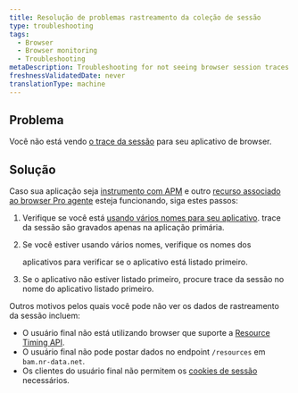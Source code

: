 ```yaml
---
title: Resolução de problemas rastreamento da coleção de sessão
type: troubleshooting
tags:
  - Browser
  - Browser monitoring
  - Troubleshooting
metaDescription: Troubleshooting for not seeing browser session traces.
freshnessValidatedDate: never
translationType: machine
---
```


## Problema

Você não está vendo [o trace da sessão](/docs/browser/new-relic-browser/browser-pro-features/session-traces-exploring-webpages-life-cycle) para seu aplicativo de browser.

## Solução

Caso sua aplicação seja [instrumento com APM](/docs/browser/new-relic-browser/installation-configuration/troubleshooting-browser-monitoring-installation) e outro [recurso associado ao browser Pro agente](/docs/browser/new-relic-browser/browser-pro-features) esteja funcionando, siga estes passos:

1. Verifique se você está [usando vários nomes para seu aplicativo](/docs/apm/new-relic-apm/installation-configuration/using-multiple-names-app). trace da sessão são gravados apenas na aplicação primária.

2. Se você estiver usando vários nomes, verifique os nomes dos

   <InlinePopover type="apm"/>

   aplicativos para verificar se o aplicativo está listado primeiro.

3. Se o aplicativo não estiver listado primeiro, procure trace da sessão no nome do aplicativo listado primeiro.

Outros motivos pelos quais você pode não ver os dados de rastreamento da sessão incluem:

* O usuário final não está utilizando browser que suporte a [Resource Timing API](http://www.w3.org/TR/resource-timing/).
* O usuário final não pode postar dados no endpoint `/resources` em `bam.nr-data.net`.
* Os clientes do usuário final não permitem os [cookies de sessão](/docs/browser/browser-monitoring/page-load-timing-resources/cookie-collection-session-tracking) necessários.